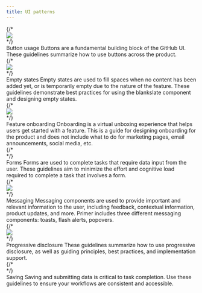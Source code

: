 ```yaml
---
title: UI patterns
---
```



<Grid gridGap={4}>
    {/* <div>
        <Link href="/design/ui-patterns/button-usage">
            <img role="presentation" src="https://user-images.githubusercontent.com/293280/123880841-54bb9280-d8f8-11eb-9a6f-4c33c8196fbf.png" />
        </Link>
    </div> */}
    <div>
        <Link href="/design/ui-patterns/button-usage" fontWeight="bold">Button usage</Link>
        <Box as="p">Buttons are a fundamental building block of the GitHub UI. These guidelines summarize how to use buttons across the product.</Box>
    </div>
    {/* <div>
        <Link href="/design/ui-patterns/empty-states">
            <img role="presentation" src="https://user-images.githubusercontent.com/2313998/138136338-046aa39b-51bc-4009-b465-b9d47500ee88.png" />
        </Link>
    </div> */}
    <div>
        <Link href="/design/ui-patterns/empty-states" fontWeight="bold">Empty states</Link>
        <Box as="p">Empty states are used to fill spaces when no content has been added yet, or is temporarily empty due to the nature of the feature. These guidelines demonstrate best practices for using the blankslate component and designing empty states.</Box>
    </div>
    {/* <div>
        <Link href="/design/ui-patterns/feature-onboarding">
            <img role="presentation" src="https://user-images.githubusercontent.com/2313998/138136341-c85ccaf9-f83f-4933-9fde-9a7b9c630fe4.png" />
        </Link>
    </div> */}
    <div>
        <Link href="/design/ui-patterns/feature-onboarding" fontWeight="bold">Feature onboarding</Link>
        <Box as="p">Onboarding is a virtual unboxing experience that helps users get started with a feature. This is a guide for designing onboarding for the product and does not include what to do for marketing pages, email announcements, social media, etc.</Box>
    </div>
    {/* <div>
        <Link href="/design/ui-patterns/forms">
            <img role="presentation" src="" />
        </Link>
    </div> */}
    <div>
        <Link href="/design/ui-patterns/forms" fontWeight="bold">Forms</Link>
        <Box as="p">Forms are used to complete tasks that require data input from the user. These guidelines aim to minimize the effort and cognitive load required to complete a task that involves a form.</Box>
    </div>
    {/* <div>
        <Link href="/design/ui-patterns/messaging">
            <img role="presentation" src="https://user-images.githubusercontent.com/2313998/138136341-c85ccaf9-f83f-4933-9fde-9a7b9c630fe4.png" />
        </Link>
    </div> */}
    <div>
        <Link href="/design/ui-patterns/messaging" fontWeight="bold">Messaging</Link>
        <Box as="p">Messaging components are used to provide important and relevant information to the user, including feedback, contextual information, product updates, and more. Primer includes three different messaging components: toasts, flash alerts, popovers.</Box>
    </div>
    {/* <div>
        <Link href="/design/ui-patterns/progressive-disclosure">
            <img role="presentation" src="https://user-images.githubusercontent.com/2313998/138136341-c85ccaf9-f83f-4933-9fde-9a7b9c630fe4.png" />
        </Link>
    </div> */}
    <div>
        <Link href="/design/ui-patterns/progressive-disclosure" fontWeight="bold">Progressive disclosure</Link>
        <Box as="p">These guidelines summarize how to use progressive disclosure, as well as guiding principles, best practices, and implementation support.</Box>
    </div>
    {/* <div>
        <Link href="/design/ui-patterns/saving">
            <img role="presentation" src="" />
        </Link>
    </div> */}
    <div>
        <Link href="/design/ui-patterns/saving" fontWeight="bold">Saving</Link>
        <Box as="p">Saving and submitting data is critical to task completion. Use these guidelines to ensure your workflows are consistent and accessible.</Box>
    </div>
</Grid>
